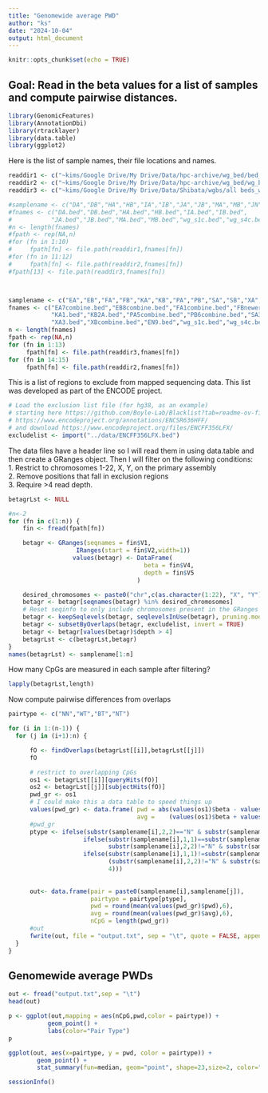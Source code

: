 ```yaml
---
title: "Genomewide average PWD"
author: "ks"
date: "2024-10-04"
output: html_document
---
```


```r
knitr::opts_chunk$set(echo = TRUE)
```

## Goal: Read in the beta values for a list of samples and compute pairwise distances.

```r
library(GenomicFeatures)
library(AnnotationDbi)
library(rtracklayer)
library(data.table)
library(ggplot2)
```

Here is the list of sample names, their file locations and names.
```r
readdir1 <- c("~kims/Google Drive/My Drive/Data/hpc-archive/wg_bed/bed_files")
readdir2 <- c("~kims/Google Drive/My Drive/Data/hpc-archive/wg_bed/wg_bed5963")
readdir3 <- c("~kims/Google Drive/My Drive/Data/Shibata/wgbs/all beds_wgbsnewbgicombine4_22")

#samplename <- c("DA","DB","HA","HB","IA","IB","JA","JB","MA","MB","JN","IN","EN")
#fnames <- c("DA.bed","DB.bed","HA.bed","HB.bed","IA.bed","IB.bed",
#           "JA.bed","JB.bed","MA.bed","MB.bed","wg_s1c.bed","wg_s4c.bed","EN9.bed")
#n <- length(fnames)
#fpath <- rep(NA,n)
#for (fn in 1:10)
#     fpath[fn] <- file.path(readdir1,fnames[fn])
#for (fn in 11:12) 
#     fpath[fn] <- file.path(readdir2,fnames[fn])
#fpath[13] <- file.path(readdir3,fnames[fn])



samplename <- c("EA","EB","FA","FB","KA","KB","PA","PB","SA","SB","XA","XB","EN","JN","IN")
fnames <- c("EA7combine.bed","EB8combine.bed","FA1combine.bed","FBnewer.bed",
            "KA1.bed","KB2A.bed","PA5combine.bed","PB6combine.bed","SA3.bed","SB4A.bed",
            "XA3.bed","XBcombine.bed","EN9.bed","wg_s1c.bed","wg_s4c.bed")
n <- length(fnames)
fpath <- rep(NA,n)
for (fn in 1:13) 
     fpath[fn] <- file.path(readdir3,fnames[fn])
for (fn in 14:15) 
     fpath[fn] <- file.path(readdir2,fnames[fn])
```



This is a list of regions to exclude from mapped sequencing data. This list was developed as part of the ENCODE project.
```r
# Load the exclusion list file (for hg38, as an example)
# starting here https://github.com/Boyle-Lab/Blacklist?tab=readme-ov-file takes me
# https://www.encodeproject.org/annotations/ENCSR636HFF/
# and download https://www.encodeproject.org/files/ENCFF356LFX/
excludelist <- import("../data/ENCFF356LFX.bed")
```

The data files have a header line so I will read them in using data.table and then create a GRanges object. Then I will filter on the following conditions:  
1. Restrict to chromosomes 1-22, X, Y, on the primary assembly   
2. Remove positions that fall in exclusion regions  
3. Require >4 read depth.
```r
betagrLst <- NULL

#n<-2
for (fn in c(1:n)) {
    fin <- fread(fpath[fn])

    betagr <- GRanges(seqnames = fin$V1,
                   IRanges(start = fin$V2,width=1))
                  values(betagr) <- DataFrame(
                                      beta = fin$V4,
                                      depth = fin$V5
                                    )

    desired_chromosomes <- paste0("chr",c(as.character(1:22), "X", "Y"))
    betagr <- betagr[seqnames(betagr) %in% desired_chromosomes]
    # Reset seqinfo to only include chromosomes present in the GRanges object
    betagr <- keepSeqlevels(betagr, seqlevelsInUse(betagr), pruning.mode = "coarse")
    betagr <- subsetByOverlaps(betagr, excludelist, invert = TRUE)
    betagr <- betagr[values(betagr)$depth > 4]
    betagrLst <- c(betagrLst,betagr)
}
names(betagrLst) <- samplename[1:n]
```

How many CpGs are measured in each sample after filtering?
```r
lapply(betagrLst,length)
```


Now compute pairwise differences from overlaps
```r

pairtype <- c("NN","WT","BT","NT")

for (i in 1:(n-1)) {
  for (j in (i+1):n) {

      fO <- findOverlaps(betagrLst[[i]],betagrLst[[j]])
      fO

      # restrict to overlapping CpGs
      os1 <- betagrLst[[i]][queryHits(fO)]
      os2 <- betagrLst[[j]][subjectHits(fO)]
      pwd_gr <- os1
      # I could make this a data table to speed things up
      values(pwd_gr) <- data.frame( pwd = abs(values(os1)$beta - values(os2)$beta),
                                    avg =    (values(os1)$beta + values(os2)$beta)/2)
      #pwd_gr
      ptype <- ifelse(substr(samplename[i],2,2)=="N" & substr(samplename[j],2,2)=="N", 1,
                     ifelse(substr(samplename[i],1,1)==substr(samplename[j],1,1) &
                            substr(samplename[i],2,2)!="N" & substr(samplename[j],2,2)!="N",2,
                     ifelse(substr(samplename[i],1,1)!=substr(samplename[j],1,1) &
                            (substr(samplename[i],2,2)!="N" & substr(samplename[j],2,2)!="N"),3,
                            4)))
      
      
      out<- data.frame(pair = paste0(samplename[i],samplename[j]),
                       pairtype = pairtype[ptype],
                       pwd = round(mean(values(pwd_gr)$pwd),6),
                       avg = round(mean(values(pwd_gr)$avg),6),
                       nCpG = length(pwd_gr))
      #out
      fwrite(out, file = "output.txt", sep = "\t", quote = FALSE, append = TRUE)
  }
}
```

## Genomewide average PWDs

```r
out <- fread("output.txt",sep = "\t")
head(out)
```

```r
p <- ggplot(out,mapping = aes(nCpG,pwd,color = pairtype)) +
           geom_point() +
           labs(color="Pair Type")
p
```

```r
ggplot(out, aes(x=pairtype, y = pwd, color = pairtype)) +
        geom_point() +
        stat_summary(fun=median, geom="point", shape=23,size=2, color="black")
```


```r
sessionInfo()
```

